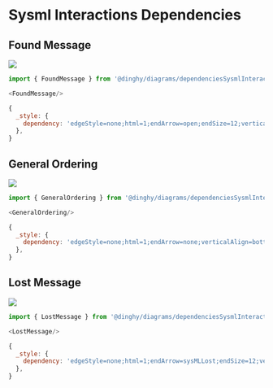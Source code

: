 
# Sysml Interactions Dependencies


## Found Message

<Tabs>
  <TabItem value="Preview">

![](./found-message.png#drawio)

  </TabItem>
  <TabItem value="Usage">
    
```js
import { FoundMessage } from '@dinghy/diagrams/dependenciesSysmlInteractions'

<FoundMessage/>
```

  </TabItem>
  <TabItem value="Definition">
    
```js
{
  _style: {
    dependency: 'edgeStyle=none;html=1;endArrow=open;endSize=12;verticalAlign=bottom;startArrow=sysMLFound;startSize=12;',
  },
}
```

  </TabItem>
</Tabs>


## General Ordering

<Tabs>
  <TabItem value="Preview">

![](./general-ordering.png#drawio)

  </TabItem>
  <TabItem value="Usage">
    
```js
import { GeneralOrdering } from '@dinghy/diagrams/dependenciesSysmlInteractions'

<GeneralOrdering/>
```

  </TabItem>
  <TabItem value="Definition">
    
```js
{
  _style: {
    dependency: 'edgeStyle=none;html=1;endArrow=none;verticalAlign=bottom;dashed=1;strokeWidth=2;',
  },
}
```

  </TabItem>
</Tabs>


## Lost Message

<Tabs>
  <TabItem value="Preview">

![](./lost-message.png#drawio)

  </TabItem>
  <TabItem value="Usage">
    
```js
import { LostMessage } from '@dinghy/diagrams/dependenciesSysmlInteractions'

<LostMessage/>
```

  </TabItem>
  <TabItem value="Definition">
    
```js
{
  _style: {
    dependency: 'edgeStyle=none;html=1;endArrow=sysMLLost;endSize=12;verticalAlign=bottom;',
  },
}
```

  </TabItem>
</Tabs>

